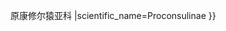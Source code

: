 {{Don't edit this line {{{machine code|}}}|{{{1}}}
|parent=Proconsulidae
|rank=subfamilia
|link=<includeonly>原康修爾猿{{!}}</includeonly>原康修尔猿亚科
|scientific_name=Proconsulinae
}}
